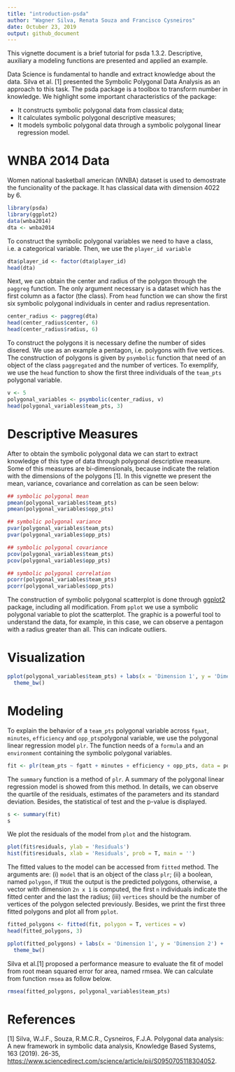 ```yaml
---
title: "introduction-psda"
author: "Wagner Silva, Renata Souza and Francisco Cysneiros"
date: Octuber 23, 2019
output: github_document
---
```


This vignette document is a brief tutorial for psda 1.3.2. Descriptive, auxiliary a modeling functions are presented and applied an example.

Data Science is fundamental to handle and extract knowledge about the data. Silva et al. [1] presented the Symbolic Polygonal Data Analysis as an approach to this task. The psda package is a toolbox to transform number in knowledge. We highlight some important characteristics of the package:
  
  * It constructs symbolic polygonal data from classical data;
* It calculates symbolic polygonal descriptive measures;
* It models symbolic polygonal data through a symbolic polygonal linear regression model.

# WNBA 2014 Data
Women national basketball american (WNBA) dataset is used to demostrate the funcionality of the package. It has classical data with dimension 4022 by 6.

```r
library(psda)
library(ggplot2)
data(wnba2014)
dta <- wnba2014

```

To construct the symbolic polygonal variables we need to have a class, i.e. a categorical variable. Then, we use the `player_id variable` 

```r
dta$player_id <- factor(dta$player_id)
head(dta)
```

Next, we can obtain the center and radius of the polygon through the `paggreg` function. The only argument necessary is a dataset which has the first column as a factor (the class). From `head` function we can show the first six symbolic polygonal individuals in center and radius representation.

```r
center_radius <- paggreg(dta)
head(center_radius$center, 6)
head(center_radius$radius, 6)
```

To construct the polygons it is necessary define the number of sides disered. We use as an example a pentagon, i.e. polygons with five vertices. The construction of polygons is given by `psymbolic` function that need of an object of the class `paggregated` and the number of vertices. To exemplify, we use the `head` function to show the first three individuals of the `team_pts` polygonal variable.

```r
v <- 5 
polygonal_variables <- psymbolic(center_radius, v)
head(polygonal_variables$team_pts, 3)
```

# Descriptive Measures

After to obtain the symbolic polygonal data we can start to extract knowledge of this type of data through polygonal descriptive measure. Some of this measures are bi-dimensionals, because indicate the relation with the dimensions of the polygons [1]. In this vignette we present the mean, variance, covariance and correlation as can be seen below:
  
  ```r
## symbolic polygonal mean
pmean(polygonal_variables$team_pts)
pmean(polygonal_variables$opp_pts)

## symbolic polygonal variance
pvar(polygonal_variables$team_pts)
pvar(polygonal_variables$opp_pts)

## symbolic polygonal covariance
pcov(polygonal_variables$team_pts)
pcov(polygonal_variables$opp_pts)

## symbolic polygonal correlation
pcorr(polygonal_variables$team_pts) 
pcorr(polygonal_variables$opp_pts) 
```

The construction of symbolic polygonal scatterplot is done through [ggplot2](https://cran.r-project.org/web/packages/ggplot2/vignettes/extending-ggplot2.html) package, including all modification. From `pplot` we use a symbolic polygonal variable to plot the scatterplot. The graphic is a powerful tool to understand the data, for example, in this case, we can observe a pentagon with a radius greater than all. This can indicate outliers.

# Visualization
```r
pplot(polygonal_variables$team_pts) + labs(x = 'Dimension 1', y = 'Dimension 2') +
  theme_bw()
```

# Modeling

To explain the behavior of a `team_pts` polygonal variable across `fgaat`, `minutes`, `efficiency` and `opp_pts`polygonal variable, we use the polygonal linear regression model `plr`. The function needs of a `formula` and an `environment` containing the symbolic polygonal variables.

```r
fit <- plr(team_pts ~ fgatt + minutes + efficiency + opp_pts, data = polygonal_variables)
```

The `summary` function is a method of `plr`. A summary of the polygonal linear regression model is showed from this method. In details, we can observe the quartile of the residuals, estimates of the parameters and its standard deviation. Besides, the statistical of test and the p-value is displayed.

```r
s <- summary(fit)
s
```

We plot the residuals of the model from `plot` and the histogram.

```r
plot(fit$residuals, ylab = 'Residuals')
hist(fit$residuals, xlab = 'Residuals', prob = T, main = '')
```

The fitted values to the model can be accessed from `fitted` method. The arguments are: (i) `model` that is an object of the class `plr`; (ii) a boolean, named `polygon`, if `TRUE` the output is the predicted polygons, otherwise, a vector  with dimension `2n x 1` is computed, the first `n` individuals indicate the fitted center and the last the radius; (iii) `vertices` should be the number of vertices of the polygon selected previously. Besides, we print the first three fitted polygons and plot all from `pplot`.

```r
fitted_polygons <- fitted(fit, polygon = T, vertices = v)
head(fitted_polygons, 3)

pplot(fitted_polygons) + labs(x = 'Dimension 1', y = 'Dimension 2') +
  theme_bw()
```

Silva et al.[1] proposed a performance measure to evaluate the fit of model from root mean squared error for area, named rmsea. We can calculate from function `rmsea` as follow below.

```r
rmsea(fitted_polygons, polygonal_variables$team_pts)
```

# References
[1] Silva, W.J.F., Souza, R.M.C.R., Cysneiros, F.J.A. Polygonal data analysis: A new framework in symbolic data analysis, Knowledge Based Systems, 163 (2019). 26-35, <https://www.sciencedirect.com/science/article/pii/S0950705118304052>.